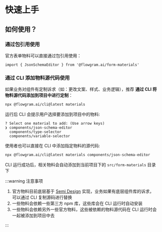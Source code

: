 
# 快速上手

## 如何使用？

### 通过包引用使用

官方表单物料可以直接通过包引用使用：

<PackageManagerTabs command="install @flowgram.ai/form-materials" />

```tsx
import { JsonSchemaEditor } from '@flowgram.ai/form-materials'
```


### 通过 CLI 添加物料源代码使用


如果业务对组件有定制诉求（如：更改文案、样式、业务逻辑），推荐 **通过 CLI 将物料源代码添加到项目中进行定制**：

```bash
npx @flowgram.ai/cli@latest materials
```

运行后 CLI 会提示用户选择要添加到项目中的物料:

```console
? Select one material to add: (Use arrow keys)
❯ components/json-schema-editor
  components/type-selector
  components/variable-selector
```

使用者也可以直接在 CLI 中添加指定物料的源代码:

```bash
npx @flowgram.ai/cli@latest materials components/json-schema-editor
```

CLI 运行成功后，相关物料会自动添加到当前项目下的 `src/form-materials` 目录下

:::warning 注意事项

1. 官方物料目前底层基于 [Semi Design](https://semi.design/) 实现，业务如果有底层组件库的诉求，可以通过 CLI 复制源码进行替换
2. 一些物料会依赖一些第三方 npm 库，这些库会在 CLI 运行时自动安装
3. 一些物料会依赖另外一些官方物料，这些被依赖的物料源代码在 CLI 运行时会一起被添加到项目中去

:::
